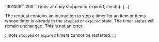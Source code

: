 <tr>
<td>`001009`</td>
<td>`200`</td>
<td>`Timer already stopped or expired, item(s): [...]`</td>
<td>

The request contains an instruction to stop a timer for an item or items whose timer is already in the `stopped` or `expired` state. The timer status will remain unchanged. This is not an error. 

:::note
`stopped` or `expired` timers cannot be restarted.
:::

</td>
</tr>